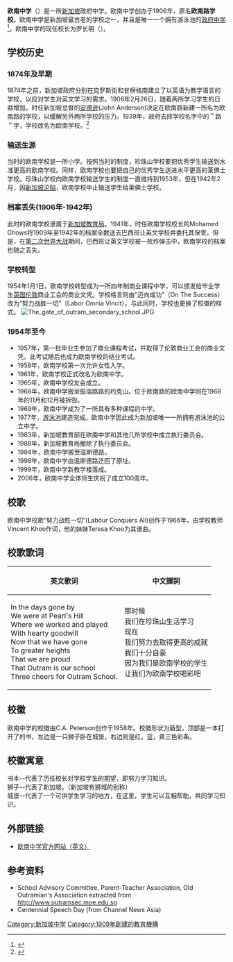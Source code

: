 {{Infobox Singapore School
  | name        = 新加坡欧南中学<br>Outram Secondary School
  | image       = [[File:Outram_school_badge.jpg|100px]]
  | motto       = 努力战胜一切（Labor Omnia Vincit)
  | established = 1909年
  | type        = 国立政府中学
  | religion    = 
  | affiliation =
  | district    = 
  | grades      = [[中学|中学]]
  | principal   = 罗长明（{{lang|en|Loh Cheung Ming}}）
  | dean        = 
  | college     = 
  | house       = 
  | sc          =
  | cs          =
  | faculty     = 约50
  | staff       = 
  | students    = 约800
  | athletics   = 
  | conference  = 
  | colours      = 红、黄、蓝
  | mascot      = 
  | magazine    = 
  | free_label  = 校歌
  | free_text   = 努力战胜一切
  | free_label2 = 
  | free_text2  = 
  | free_label3 = 
  | free_text3  = 
  | free_label4 = 
  | free_text4  = 
  | free_label5 = 
  | free_text5  = 
  | free_label6 = 
  | free_text6  = 
  | address     = 约克山3号，新加坡邮区168622<br>欧南园<br>[[新加坡|新加坡]]
  | tel         = 0065-67334077
  | fax         = 0065-62352337
  | mail        = 
  | website     = {{URL|http://www.outramsec.moe.edu.sg/}}
}}

'''欧南中学'''（{{lang-en|Outram Secondary School}}）是一所[[新加坡|新加坡]]政府中学。欧南中学创办于1906年，原名'''欧南路学校'''。欧南中学是新加坡最古老的学校之一，并且是唯一一个拥有游泳池的[[新加坡教育#中学|政府中学]]<ref>{{cite web|title=Outram Secondary School|url=http://infopedia.nl.sg/articles/SIP_583_2005-01-24.html|author=Renuka, M.|publisher=Singapore National Library|date=2002-03-25|accessdate=2010-08-22|deadurl=yes|archiveurl=https://web.archive.org/web/20090323192708/http://infopedia.nl.sg/articles/SIP_583_2005-01-24.html|archivedate=2009-03-23}}</ref>。欧南中学的现任校长为罗长明（{{lang|en|Loh Cheung Ming}}）。

== 学校历史 ==
=== 1874年及早期 ===
1874年之前，新加坡政府分别在克罗斯街和甘榜格南建立了以英语为教学语言的学校，以应对学生对英文学习的需求。1906年2月26日，随着两所学习学生的日益增加，时任新加坡总督的[[安德逊|安德逊]](John Anderson)决定在欧南路新建一所名为欧南路的学校，以缓解另外两所学校的压力。1939年，政府去除学校名字中的＂路＂字，学校改名为欧南学校。<ref>{{cite book| author=Kelvin Y.L. Tan |title = Labour Conquers All: 100 Years of Outram Secondary School | year = 2006 |location= Singapore |isbn=981-05-5775-2}}</ref>

=== 输送生源 ===
当时的欧南学校是一所小学。按照当时的制度，珍珠山学校要把优秀学生输送到水准更高的欧南学校。同样，欧南学校也要把自己的优秀学生送进水平更高的莱佛士学校。珍珠山学校向欧南学校输送学生的制度一直维持到1953年，但在1942年2月，因[[新加坡沦陷|新加坡沦陷]]，欧南学校中止输送学生给莱佛士学校。

=== 档案丢失(1906年-1942年) ===
此时的欧南学校隶属于[[新加坡教育局|新加坡教育局]]。1941年，时任欧南学校校长的Mohamed Ghows将1909年至1942年的档案全数送去巴西班让英文学校并委托其保管。但是，在[[第二次世界大战|第二次世界大战]]期间，巴西班让英文学校被一枚炸弹击中，欧南学校的档案也随之丢失。

=== 学校转型 ===
1954年1月1日，欧南学校转型成为一所四年制商业课程中学，可以颁发给毕业学生[[英国|英国]][[伦敦|伦敦]]商业工会的商业文凭。学校格言则由“迈向成功”（On The Success）改为“努力战胜一切”（Labor Omnia Vincit）。与此同时，学校也更换了校徽的样式。
[[Image:The_gate_of_outram_secondary_school.JPG|thumb]]

===1954年至今===
*1957年，第一批毕业生参加了商业课程考试，并取得了伦敦商业工会的商业文凭。此考试随后也成为欧南学校的结业考试。
*1958年，欧南学校第一次允许女性入学。
*1961年，欧南学校正式改名为欧南中学。
*1965年，欧南中学校友会成立。
*1968年，欧南中学搬至振瑞路路的约克山。位于欧南路的欧南中学则在1968年的11月和12月被拆毁。
*1969年，欧南中学成为了一所具有多种课程的中学。
*1977年，[[游泳池|游泳池]]建造完成。欧南中学因此成为新加坡唯一一所拥有游泳池的公立中学。
*1983年，新加坡教育部在欧南中学和其他几所学校中成立执行委员会。
*1988年，新加坡教育局撤除了执行委员会。
*1994年，欧南中学搬至温斯德路。
*1998年，欧南中学由温斯德路迁回了原址。
*1999年，欧南中学新教学楼落成。
*2006年，欧南中学全体师生庆祝了成立100周年。

== 校歌 ==
欧南中学校歌“努力战胜一切”(Labour Conquers All)创作于1966年，由学校教师Vincent Khoo作词，他的妹妹Teresa Khoo为其谱曲。

== 校歌歌词 ==
{| border ="0"
! 英文歌词
! 中文譯詞
|-----
|
In the days gone by<br>
We were at Pearl's Hill<br>
Where we worked and played<br>
With hearty goodwill<br>
Now that we have gone<br>
To greater heights<br>
That we are proud<br>
That Outram is our school<br>
Three cheers for Outram School.
|
那时候<br>
我们在珍珠山生活学习<br>
现在 <br>
我们努力去取得更高的成就<br>
我们十分自豪<br>
因为我们是欧南学校的学生<br>
让我们为欧南学校喝彩吧
|}

== 校徽 ==
欧南中学的校徽由C.A. Peterson创作于1958年。校徽形状为盾型，顶部是一本打开了的书，左边是一只狮子卧在城堡，右边则是红，蓝，黄三色彩条。

== 校徽寓意 ==
书本--代表了历任校长对学校学生的期望，即努力学习知识。<br>
狮子--代表了新加坡。（新加坡有狮城的别称）<br>
城堡--代表了一个可供学生学习的地方，在这里，学生可以互相帮助，共同学习知识。

== 外部链接 ==
* [http://www.outramsec.moe.edu.sg/ 欧南中学官方网站（英文）] {{Wayback|url=http://www.outramsec.moe.edu.sg/ |date=20100218131019 }}

== 参考资料 ==
<div class="references-small">
{{reflist}}
*School Advisory Committee, Parent-Teacher Association, Old Outramian's Association extracted from http://www.outramsec.moe.edu.sg {{Wayback|url=http://www.outramsec.moe.edu.sg/ |date=20100218131019 }}
*Centennial Speech Day (from Channel News Asia) 



[[Category:新加坡中学|Category:新加坡中学]]
[[Category:1909年創建的教育機構|Category:1909年創建的教育機構]]